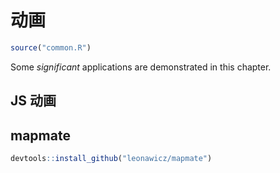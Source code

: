 # 动画

```r
source("common.R")
```

Some _significant_ applications are demonstrated in this chapter.

## JS 动画

## mapmate


```r
devtools::install_github("leonawicz/mapmate")
```

